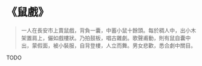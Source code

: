 # 《鼠戲》

> 一人在長安市上賣鼠戲，背負一囊，中蓄小鼠十餘頭。每於稠人中，出小木架置肩上，儼如戲樓狀。乃拍鼓板，唱古雜劇。歌聲甫動，則有鼠自囊中出，蒙假面，被小裝服，自背登樓，人立而舞。男女悲歡，悉合劇中關目。

TODO
